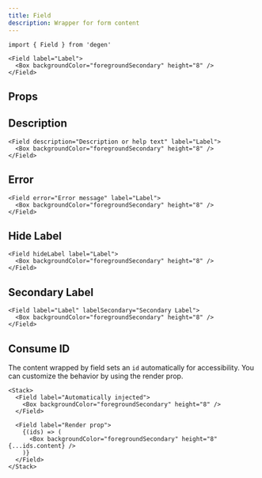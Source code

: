 ```yaml
---
title: Field
description: Wrapper for form content
---
```


```tsx
import { Field } from 'degen'
```

```tsx live=true expand=true
<Field label="Label">
  <Box backgroundColor="foregroundSecondary" height="8" />
</Field>
```

## Props

<PropsTable sourceLink={sourceLink} types={types} />

## Description

```tsx live=true
<Field description="Description or help text" label="Label">
  <Box backgroundColor="foregroundSecondary" height="8" />
</Field>
```

## Error

```tsx live=true
<Field error="Error message" label="Label">
  <Box backgroundColor="foregroundSecondary" height="8" />
</Field>
```

## Hide Label

```tsx live=true
<Field hideLabel label="Label">
  <Box backgroundColor="foregroundSecondary" height="8" />
</Field>
```

## Secondary Label

```tsx live=true
<Field label="Label" labelSecondary="Secondary Label">
  <Box backgroundColor="foregroundSecondary" height="8" />
</Field>
```

## Consume ID

The content wrapped by field sets an `id` automatically for accessibility. You can customize the behavior by using the render prop.

```tsx live=true
<Stack>
  <Field label="Automatically injected">
    <Box backgroundColor="foregroundSecondary" height="8" />
  </Field>

  <Field label="Render prop">
    {(ids) => (
      <Box backgroundColor="foregroundSecondary" height="8" {...ids.content} />
    )}
  </Field>
</Stack>
```
